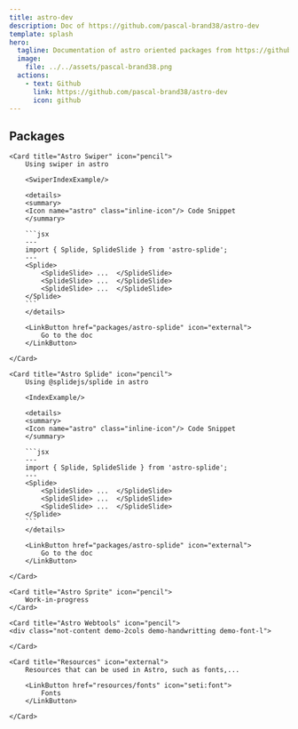 ```yaml
---
title: astro-dev
description: Doc of https://github.com/pascal-brand38/astro-dev
template: splash
hero:
  tagline: Documentation of astro oriented packages from https://github.com/pascal-brand38/astro-dev
  image:
    file: ../../assets/pascal-brand38.png
  actions:
    - text: Github
      link: https://github.com/pascal-brand38/astro-dev
      icon: github
---
```



## Packages

<CardGrid stagger>

	<Card title="Astro Swiper" icon="pencil">
		Using swiper in astro

		<SwiperIndexExample/>

		<details>
		<summary>
		<Icon name="astro" class="inline-icon"/> Code Snippet
		</summary>

		```jsx
		---
		import { Splide, SplideSlide } from 'astro-splide';
		---
		<Splide>
			<SplideSlide> ...  </SplideSlide>
			<SplideSlide> ...  </SplideSlide>
			<SplideSlide> ...  </SplideSlide>
		</Splide>
		```
		</details>

		<LinkButton href="packages/astro-splide" icon="external">
			Go to the doc
		</LinkButton>

	</Card>

	<Card title="Astro Splide" icon="pencil">
		Using @splidejs/splide in astro

		<IndexExample/>

		<details>
		<summary>
		<Icon name="astro" class="inline-icon"/> Code Snippet
		</summary>

		```jsx
		---
		import { Splide, SplideSlide } from 'astro-splide';
		---
		<Splide>
			<SplideSlide> ...  </SplideSlide>
			<SplideSlide> ...  </SplideSlide>
			<SplideSlide> ...  </SplideSlide>
		</Splide>
		```
		</details>

		<LinkButton href="packages/astro-splide" icon="external">
			Go to the doc
		</LinkButton>

	</Card>

	<Card title="Astro Sprite" icon="pencil">
		Work-in-progress
	</Card>

	<Card title="Astro Webtools" icon="pencil">
	<div class="not-content demo-2cols demo-handwritting demo-font-l">
  <div class="demo-col">
    <Postit
      style="color: red;"
      text='Astro Components'
      rotate='10deg'
      up='10px'
      width='80%'
    />
  </div>

<a href="packages/astro-webtools" style="text-decoration: none;">
  <div class="demo-col">
    <Postit
      style="color: blue;"
      text="Go to the doc!"
      rotate='-10deg'
      up='-7px'
      width='80%'
      color="lightcyan"
    />
  </div>
	</a>
</div>


	</Card>

	<Card title="Resources" icon="external">
		Resources that can be used in Astro, such as fonts,...

		<LinkButton href="resources/fonts" icon="seti:font">
			Fonts
		</LinkButton>

	</Card>

</CardGrid>

